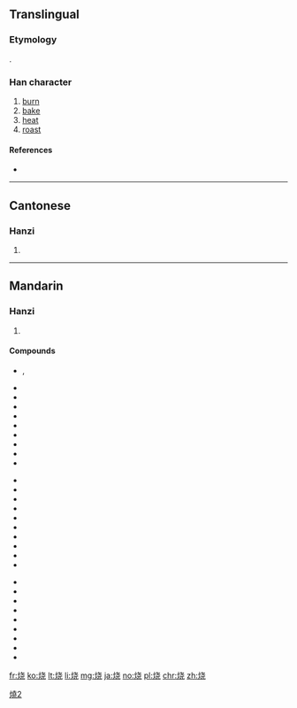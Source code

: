 {{also|燒|焼}}
==Translingual==
{{ja-forms|[[焼]]|烧|[[燒]]}}

===Etymology===
{{Han simp|燒|f=堯|t=尧}}.

===Han character===
{{Han char|rn=86|rad=火|as=06|sn=10|four=|canj=FJPU}}

# [[burn]]
# [[bake]]
# [[heat]]
# [[roast]]

====References====
* {{Han ref|kx=0671.081|hdz=32199.080|uh=70E7|ud=28903}}

----

==Cantonese==

===Hanzi===
{{yue-hanzi|jyut=siu1|y=siu1|tra=燒}}

# {{defn|lang=yue|sort=火06}}

----

==Mandarin==

===Hanzi===
{{cmn-hanzi|tra=燒|pin=[[shāo]] ([[shao1]])|wg=shao<sup>1</sup>}}

# {{defn|lang=cmn|sort=火06}}

====Compounds====
{{top3}}
* {{l|cmn|红烧|tr=hóngshāo}}, {{l|cmn|红烧肉}}
* {{l|cmn|火烧儿|tr=hǔoshāo'r}}
* {{l|cmn|烧杯}}
* {{l|cmn|烧饼|tr=shāobǐng}}
* {{l|cmn|烧菜}}
* {{l|cmn|烧饭}}
* {{l|cmn|烧高香}}
* {{l|cmn|烧锅}}
* {{l|cmn|烧焊}}
* {{l|cmn|烧化}}
{{mid3}}
* {{l|cmn|烧荒}}
* {{l|cmn|烧毁}}
* {{l|cmn|烧火}}
* {{l|cmn|烧碱}}
* {{l|cmn|烧结}}
* {{l|cmn|烧酒|tr=shāojiǔ}}
* {{l|cmn|烧炕}}
* {{l|cmn|烧烤|tr=shāokǎo}}
* {{l|cmn|烧垦}}
* {{l|cmn|烧料}}
{{mid3}}
* {{l|cmn|烧卖}}
* {{l|cmn|烧瓶}}
* {{l|cmn|烧杀抢掠}}
* {{l|cmn|烧伤|tr=shāoshāng}}
* {{l|cmn|烧香}}
* {{l|cmn|烧心|tr=shāoxīn}}
* {{l|cmn|烧窑}}
* {{l|cmn|烧纸}}
* {{l|cmn|烧灼}}
{{bottom}}

[[Category:CJKV characters simplified differently in Japan and China|燒2]]

[[fr:烧]]
[[ko:烧]]
[[lt:烧]]
[[li:烧]]
[[mg:烧]]
[[ja:烧]]
[[no:烧]]
[[pl:烧]]
[[chr:烧]]
[[zh:烧]]
